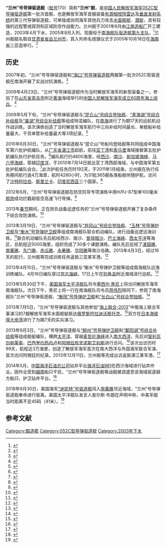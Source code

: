 {{军舰模板
|名称= 兰州舰  [[File:Naval_Ensign_of_the_People's_Republic_of_China.svg|30px]]
|图片=[[file:CNS_Lanzhou_(DDG-170).jpg|300px]]
|照片说明=“兰州”号导弹驱逐舰
|舰名来源= [[甘肃省|甘肃省]][[兰州市|兰州市]]
|拥有国= {{PRC}}
|制造= [[江南造船廠|江南造船廠]]
|型号= [[052C型导弹驱逐舰|052C型导弹驱逐舰]]
|动工=2001年6月
|下水=2003年4月
|服役=2005年8月
|狀態= 在役
|荣誉=
|正常=
|满载=7000吨
|全长= 155.5米
|全宽= 17.2米
|吃水= 6米
|动力方式= [[柴-燃交替|柴-燃交替]]（CODOG）
|发动机= [[QC280燃气轮机|QC280]][[燃气轮机|燃气轮机]]×2<br>[[MTU-20_V956_TB92柴油机|MTU-20 V956 TB92]][[柴油机|柴油机]]×2
|極速= 约30节
|續航= 约4000海里（18节）
|乘員= 250人
|舰载机= [[卡-28|卡-28]]×1或[[直-9#直-9C|直-9C]]×1
|搜索系统=H/SJD-9型舰壳主/被动声纳<br>H/LJP-349型火控雷达<br>H/LJG-346型有源相控阵雷达<br>H/LJQ-366型超视距对海搜索雷达<br>H/LJP-344A型相控阵火控雷达<br>H/LJQ-364型对海/低空搜索雷达<br>H/LJQ-517B型对空警戒雷达
|武器系统= 6单元[[海红旗-9|HHQ-9]][[防空导弹|防空导弹]][[垂直发射系统|垂直发射系统]]×8<br>4联装[[鹰击-62J|YJ-62J]][[反舰导弹|反舰导弹]]×2<br>[[H/PJ-87型单管100毫米舰炮|H/PJ-87型单管100毫米舰炮]]<br>[[H/PJ-12型7管30毫米舰炮|H/PJ-12型7管30毫米舰炮]]×2<br>3联装7424型324mm鱼雷发射器×2
|电战系统= H/RJZ-726型电子对抗系统<br>18联装H/RJZ-726-4A型干扰发射装置×4
|其它=
}}
'''“兰州”号导弹驱逐舰'''（[[舷号|舷号]]170）简称'''“兰州”舰'''，是[[中国人民解放军海军|中国人民解放军海军]][[052C型导弹驱逐舰|052C型导弹驱逐舰]]第一批次首舰，也是解放军海军首艘装备[[有源相控阵雷达|有源相控阵雷达]]及[[垂直发射系统|垂直发射系统]]的第三代导弹驱逐舰，可单独或协同海军其他兵力攻击[[水面舰艇|水面舰艇]]、[[潜艇|潜艇]]，具有较强的远程警戒探测和区域防空作战能力。兰州舰于2001年6月由[[江南造船厂|江南造船厂]]开工建造，2003年4月下水，2005年8月入列，现服役于[[南海舰队|南海舰队]][[驱逐舰第九支队|驱逐舰第九支队]]。<ref>{{cite web|url=http://wb.lzbs.com.cn/html/2010-07/30/content_190626.htm|title=我市将为“兰州舰”修建“家乡园”|publisher=兰州新闻网|date=2010-07-30|access-date=2014-06-07|archive-url=https://web.archive.org/web/20141006073934/http://wb.lzbs.com.cn/html/2010-07/30/content_190626.htm|archive-date=2014-10-06|dead-url=yes}}</ref>兰州舰舰名取自[[甘肃省|甘肃省]][[首府|省会]][[兰州市|兰州市]]，其入列命名授旗仪式于2005年10月18日在[[海南省|海南省]][[三亚市|三亚市]]举行。<ref>{{cite web|url=http://www.lzbs.com.cn/rb/2005-10/20/content_529844.htm|title=我市与海军南海舰队双拥共建写新篇 南海上有了“兰州舰”|publisher=兰州新闻网|date=2005-10-20|deadurl=yes|archiveurl=https://web.archive.org/web/20141006095011/http://www.lzbs.com.cn/rb/2005-10/20/content_529844.htm|archivedate=2014-10-06|df=|accessdate=2014-06-07}}</ref>

== 历史 ==
2007年初，“兰州”号导弹驱逐舰和[[“海口”号导弹驱逐舰|“海口”号导弹驱逐舰]]两艘第一批次052C型驱逐舰在南海开展了实战对抗演练。<ref>{{cite web|url=http://www.chinamil.com.cn/site1/zbxl/2007-01/29/content_719272.htm|title=博士硕士舰长演绎“龙虎斗”|publisher=中国军网|date=2007-01-29|deadurl=yes|archiveurl=https://web.archive.org/web/20140714164344/http://www.chinamil.com.cn/site1/zbxl/2007-01/29/content_719272.htm|archivedate=2014-07-14|accessdate=2014-06-07}}</ref>

2009年4月23日，“兰州”号导弹驱逐舰作为当时解放军海军的新型装备之一，参加了在[[山东省|山东省]][[青岛市|青岛市]]附近[[黄海|黄海]]海域举行的[[中国人民解放军海军成立60周年海上阅兵|中国人民解放军海军成立60周年海上阅兵]]。<ref>{{cite web|url= http://news.xinhuanet.com/newscenter/2009-04/23/content_11244169_1.htm|title= 中国成功举行历史上最大规模海上阅兵|publisher= 新华网|date= 2009-04-23|accessdate= 2014-06-07|archive-date= 2011-04-28|archive-url= https://web.archive.org/web/20110428090759/http://news.xinhuanet.com/newscenter/2009-04/23/content_11244169_1.htm|dead-url= no}}</ref>

2009年5月下旬，“兰州”号导弹驱逐舰与[[昆仑山号综合登陆舰|“昆仑山”号综合登陆舰]]、[[青海湖号综合补给舰|“青海湖”号综合补给舰]]及[[巢湖号综合补给舰|“巢湖”号综合补给舰]]等组成特混编队，在[[南海|南海]]进行了为期17天的远航机动作战训练。该次演练创造了当时解放军海军航行中三向补给时间最长、单舰船补给量最大、干货单筐补给量最大等3项纪录。<ref>{{cite web|url= http://www.chinanews.com/gn/news/2009/06-09/1725975.shtml|title= 南海舰队实施远洋综合保障演练创3项海军新纪录|publisher= 中国新闻网|date= 2009-06-09|accessdate= 2014-06-07|archive-date= 2018-10-06|archive-url= https://web.archive.org/web/20181006014423/http://www.chinanews.com/gn/news/2009/06-09/1725975.shtml|dead-url= no}}</ref>

2010年6月30日，“兰州”号导弹驱逐舰与“昆仑山”号船坞登陆舰等共同组成中国海军第六批护航编队，从[[广东省|广东省]][[湛江市|湛江市]]起航，前往[[亚丁湾|亚丁湾]]和[[索马里|索马里]]海域接替第五批护航编队执行护航任务。<ref>{{cite web|url=http://www.chinanews.com/gn/2010/06-30/2373632.shtml|title=中国海军第六批护航编队起航赴亚丁湾|publisher=中新网|date=2010-06-30|accessdate=2014-06-07|archive-date=2018-10-06|archive-url=https://web.archive.org/web/20181006014522/http://www.chinanews.com/gn/2010/06-30/2373632.shtml|dead-url=no}}</ref>编队航行约4600海里，经[[西沙|西沙]]、[[南沙群島|南沙]]、[[新加坡海峡|新加坡海峡]]、[[马六甲海峡|马六甲海峡]]，穿越[[印度洋|印度洋]]，于2010年7月14日抵达亚丁湾西部海域，与中国海军第五批护航编队会合。<ref>{{cite web|url=http://www.gov.cn/jrzg/2010-07/14/content_1654098.htm|title=中国海军第五批第六批护航编队14日会师亚丁湾|publisher=中国新闻网|date=2010-07-14|accessdate=2014-06-07|archive-date=2018-10-15|archive-url=https://web.archive.org/web/20181015051425/http://www.gov.cn/jrzg/2010-07/14/content_1654098.htm|dead-url=no}}</ref>此次护航任务历时192天，于2011年1月结束。兰州舰在执行任务期间航行逾4万海里，航时4280小时，为31批365艘各类船舶伴随护航，访问了[[沙特阿拉伯|沙特阿拉伯]]、[[斯里兰卡|斯里兰卡]]、[[印度尼西亚|印度尼西亚]]三个国家。<ref>{{cite web|url=http://wb.lzbs.com.cn/html/2011-08/13/content_284129.htm|title=“兰州舰”亚丁湾护航报告会举行|publisher=兰州晚报数字网|date=2011-08-13|accessdate=2014-06-07|archive-date=2014-06-07|archive-url=https://archive.today/20140607064145/http://wb.lzbs.com.cn/html/2011-08/13/content_284129.htm|dead-url=yes}}</ref>

2012年6月，“兰州”号导弹驱逐舰在防空抗导专项演练中用H/PJ-87型单100毫米[[舰炮|舰炮]]成功拦截超低空高速飞行导弹。<ref>{{cite web|url= http://mil.news.sina.com.cn/2013-07-12/1142731221.html|title= 海军兰州舰演习中用100mm主炮击落来袭导弹|publisher= 新浪网|date= 2013-07-12|accessdate= 2014-06-07|archive-date= 2013-07-16|archive-url= https://web.archive.org/web/20130716172826/http://mil.news.sina.com.cn/2013-07-12/1142731221.html|dead-url= no}}</ref>

2013年[[春节|春节]]期间，正在担负战备巡逻任务的“兰州”号导弹驱逐舰开展了复杂条件下综合攻防演练。<ref>{{cite web|url= http://navy.81.cn/content/2013-02/16/content_5219565.htm|title= 海军兰州舰春节战备上演防空反导等训练科目|publisher= 中国海军|date= 2013-02-16|accessdate= 2014-06-07|archive-date= 2018-10-01|archive-url= https://web.archive.org/web/20181001113716/http://navy.81.cn/content/2013-02/16/content_5219565.htm|dead-url= no}}</ref>

2013年3月19日，“兰州”号导弹驱逐舰与[[井冈山号综合登陆舰|“井冈山”号综合登陆舰]]、[[玉林号导弹护卫|“玉林”号导弹护卫舰]]及[[衡水号导弹护卫舰|“衡水”号导弹护卫舰]]等组成南海舰队联合机动编队，进行战备巡逻远海训练。<ref>{{cite web|url= http://news.xinhuanet.com/mil/2013-03/20/c_124479161.htm|title= 南海舰队坞登驱护编队战备巡逻远海训练|publisher= 中国新闻网|date= 2013-03-20|accessdate= 2014-06-07|archive-date= 2014-09-24|archive-url= https://web.archive.org/web/20140924040908/http://news.xinhuanet.com/mil/2013-03/20/c_124479161.htm|dead-url= no}}</ref>联合机动编队先后航经西沙、南沙、[[曾母暗沙|曾母暗沙]]、[[巴士海峡|巴士海峡]]、[[西太平洋|西太平洋]]等海区，总航程近5000海里，组织完成了30多个课题演练。编队先后巡视了[[渚碧礁|渚碧礁]]、[[南薰礁|南薰礁]]、[[东门礁|东门礁]]、[[赤瓜礁|赤瓜礁]]、[[永暑礁|永暑礁]]、[[华阳礁|华阳礁]]等南沙岛礁。2013年4月3日，经过16天的航行，兰州舰等完成训练任务返抵三亚某军港。<ref>{{cite web|url= http://gb.cri.cn/27824/2013/04/03/6611s4073228.htm|title= 中国海军南海舰队联合机动编队完成任务返抵三亚|publisher= 国际在线|date= 2013-04-03|accessdate= 2014-06-07|archive-date= 2014-09-24|archive-url= https://web.archive.org/web/20140924040453/http://gb.cri.cn/27824/2013/04/03/6611s4073228.htm|dead-url= no}}</ref>

2013年4月10日，“兰州”号导弹驱逐舰与“衡水”号导弹护卫舰等组成南海舰队远海训练编队。4月16日编队穿过[[宫古海峡|宫古海峡]]，17日上午在[[钓鱼岛|钓鱼岛]]附近海域进行巡航。<ref>{{cite web|url= http://news.xinhuanet.com/mil/2013-04/17/c_124590314.htm|title= 海军南海舰队远海训练编队在钓鱼岛附近海域巡航|publisher= 新华网|date= 2013-04-17|accessdate= 2014-06-07|archive-date= 2017-04-11|archive-url= https://web.archive.org/web/20170411212526/http://news.xinhuanet.com/mil/2013-04/17/c_124590314.htm|dead-url= no}}</ref>

2013年5月30日下午，[[美国海军|美国海军]][[美国太平洋舰队|太平洋舰队]]司令[[塞西尔·黑尼|塞西尔·黑尼]]上将访问解放军海军南海舰队。次日下午，黑尼上将一行在南海舰队司令员[[蒋伟烈|蒋伟烈]]陪同下，参观了南海舰队“兰州”号导弹驱逐舰、[[衡阳号导弹护卫舰|“衡阳”号导弹护卫舰]]和[[长白山号综合登陆舰|“长白山”号综合登陆舰]]。<ref>{{cite web |url=http://news.xinhuanet.com/mil/2013-06/01/c_124796733.htm |title=美国海军太平洋舰队司令访问南海舰队 |publisher=新华网 |date=2013-06-01 |accessdate=2014-09-19 |archive-date=2017-08-02 |archive-url=https://web.archive.org/web/20170802123322/http://news.xinhuanet.com/mil/2013-06/01/c_124796733.htm |dead-url=no }}</ref>

2013年7月5日，“兰州”号导弹驱逐舰与其他参加“[[海上联合-2013|海上联合-2013]]”中俄海上联合军事演习的7艘解放军海军水面舰艇抵达[[俄罗斯|俄罗斯]][[符拉迪沃斯托克|符拉迪沃斯托克]]。<ref>{{cite web|url= http://www.mod.gov.cn/affair/2013-07/05/content_4458645.htm|title= “海上联合-2013”中俄海上联合军事演习 中方参演舰艇抵达符拉迪沃斯托克|publisher= 中华人民共和国国防部|date= 2013-07-05|accessdate= 2014-06-07|archive-date= 2018-10-07|archive-url= https://web.archive.org/web/20181007011904/http://www.mod.gov.cn/affair/2013-07/05/content_4458645.htm|dead-url= no}}</ref>双方在[[日本海|日本海]][[彼得大帝湾|彼得大帝湾]]进行了为期7天的实兵演习。

2013年9月3日，“兰州”号导弹驱逐舰与[[柳州号导弹护卫舰|“柳州”号导弹护卫舰]]和[[鄱阳湖号综合补给舰|“鄱阳湖”号综合补给舰]]等组成舰艇编队，横跨[[太平洋|太平洋]]、穿越[[麦哲伦海峡|麦哲伦海峡]]进入[[南大西洋|南大西洋]]，先后对[[智利|智利]][[瓦尔帕莱索|瓦尔帕莱索]]、[[巴西|巴西]][[里约热内卢|里约热内卢]]和[[阿根廷|阿根廷]][[布宜诺斯艾利斯|布宜诺斯艾利斯]]进行访问。<ref>{{cite web|url= http://news.xinhuanet.com/mil/2013-09/03/c_117213655.htm|title=中国海军舰艇编队出访南美三国 |publisher=新华网| date=2013-09-03 }}</ref>该次出访历时99天，航程近3万海里，创造了解放军海军首次在南大西洋与外国海军联合军演、首次访问阿根廷的纪录。2013年12月11日，兰州舰等完成出访返抵湛江某军港。<ref>{{cite web|url= http://news.xinhuanet.com/world/2013-12/11/c_125844103.htm|title=中国海军舰艇编队结束南美三国访问回国 |publisher=新华网| date=2013-12-11 }}</ref>

2014年5月，[[中国海洋石油总公司|中国海洋石油总公司]]钻井平台[[海洋石油981|海洋石油981]]在西沙海域进行钻井作业。因作业受到[[越南|越南]]船只干扰，“兰州”号导弹驱逐舰等战舰被调遣至该海域驱逐越方船只、护卫钻井平台。<ref>{{cite web|url= http://photo.gmw.cn/2014-06/05/content_11517655.htm|title= 中国海警船南海执法 飞豹神盾舰压阵|publisher= 光明网|date= 2014-06-05|accessdate= 2014-06-11|archive-date= 2016-03-05|archive-url= https://web.archive.org/web/20160305012659/http://photo.gmw.cn/2014-06/05/content_11517655.htm|dead-url= no}}</ref>

2018年9月30日，美国海军[[迪凱特號驅逐艦_(DDG-73)|“迪凯特”号驱逐舰]]闯入[[南薰礁|南薰礁]]邻近海域，“兰州”号导弹驱逐舰奉命进行驱离。美国太平洋舰队发言人查尔斯⋅布朗在声明中称，中美军舰当时距离不足45码（41米）。<ref>{{Cite web|url=http://world.huanqiu.com/article/2018-10/13161266.html|title=国庆前一天，南海动魄惊心一幕！_国际新闻_环球网|accessdate=2018-10-02|last=薛艺磊|work=world.huanqiu.com|language=en|archive-date=2018-10-05|archive-url=https://web.archive.org/web/20181005150557/http://world.huanqiu.com/article/2018-10/13161266.html|dead-url=no}}</ref>

== 参考文献 ==
{{reflist}}

{{驱逐舰第九支队}}
{{052C型导弹驱逐舰}}
[[Category:驅逐艦|Category:驅逐艦]]
[[Category:052C型导弹驱逐舰|Category:052C型导弹驱逐舰]]
[[Category:2003年下水|Category:2003年下水]]